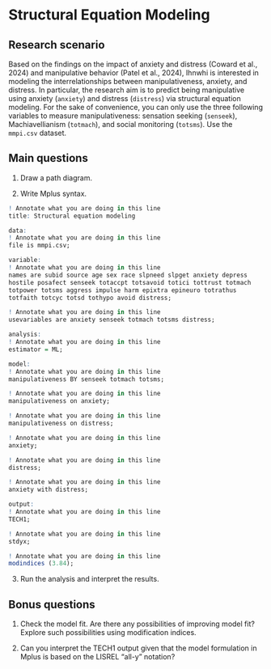 # Structural Equation Modeling

## Research scenario

Based on the findings on the impact of anxiety and distress (Coward et al., 2024) and manipulative behavior (Patel et al., 2024), Ihnwhi is interested in modeling the interrelationships between manipulativeness, anxiety, and distress. In particular, the research aim is to predict being manipulative using anxiety (`anxiety`) and distress (`distress`) via structural equation modeling. For the sake of convenience, you can only use the three following variables to measure manipulativeness: sensation seeking (`senseek`), Machiavellianism (`totmach`), and social monitoring (`totsms`). Use the `mmpi.csv` dataset.

## Main questions

1. Draw a path diagram.

2. Write Mplus syntax.

```r
! Annotate what you are doing in this line
title: Structural equation modeling

data:
! Annotate what you are doing in this line
file is mmpi.csv;

variable:
! Annotate what you are doing in this line
names are subid source age sex race slpneed slpget anxiety depress
hostile posafect senseek totaccpt totsavoid totici tottrust totmach
totpower totsms aggress impulse harm epixtra epineuro totrathus
totfaith totcyc totsd tothypo avoid distress;

! Annotate what you are doing in this line
usevariables are anxiety senseek totmach totsms distress;

analysis:
! Annotate what you are doing in this line
estimator = ML;

model:
! Annotate what you are doing in this line
manipulativeness BY senseek totmach totsms;

! Annotate what you are doing in this line
manipulativeness on anxiety;

! Annotate what you are doing in this line
manipulativeness on distress;

! Annotate what you are doing in this line
anxiety;

! Annotate what you are doing in this line
distress;

! Annotate what you are doing in this line
anxiety with distress;

output:
! Annotate what you are doing in this line
TECH1;

! Annotate what you are doing in this line
stdyx;

! Annotate what you are doing in this line
modindices (3.84);
```

3. Run the analysis and interpret the results.

## Bonus questions

1. Check the model fit. Are there any possibilities of improving model fit? Explore such possibilities using modification indices.

2. Can you interpret the TECH1 output given that the model formulation in Mplus is based on the LISREL "all-y" notation?

